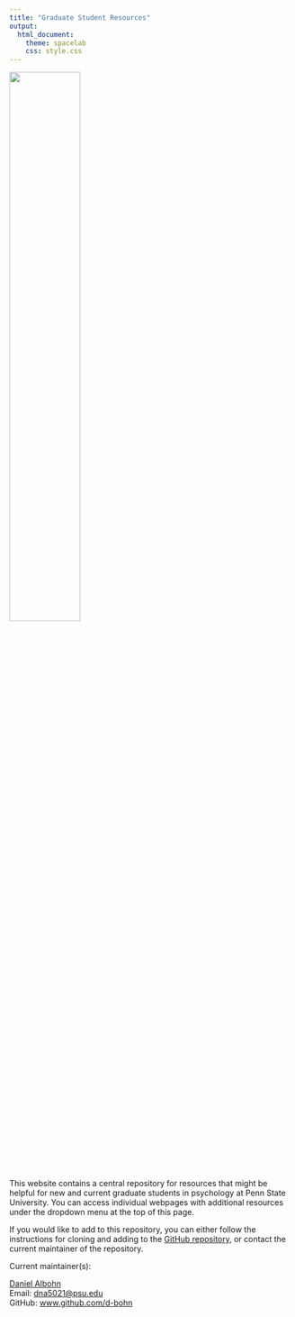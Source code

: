 ```yaml
---
title: "Graduate Student Resources"
output: 
  html_document:
    theme: spacelab
    css: style.css
---
```


![](https://www.efficientvineyard.com/wp-content/uploads/2016/04/PS_HOR_RGB_2C.png){width=50%}


This website contains a central repository for resources that might be helpful for
new and current graduate students in psychology at Penn State University. You can
access individual webpages with additional resources under the dropdown menu at
the top of this page.

If you would like to add to this repository, you can either follow the instructions for
cloning and adding to the [GitHub repository](https://github.com/psu-psychology/Psych-Grad-Resources),
or contact the current maintainer of the repository.

Current maintainer(s): 

[Daniel Albohn](www.sites.psu.edu/albohn)  
Email: [dna5021@psu.edu](dna5021@psu.edu)  
GitHub: [www.github.com/d-bohn](www.github.com/d-bohn)


